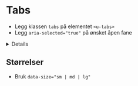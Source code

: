 
<Meta of={stories} />

# Tabs

- Legg klassen `tabs` på elementet `<u-tabs>`
- Legg `aria-selected="true"` på ønsket åpen fane

<Details>
<Details.Summary>Hva er `u-tabs`?</Details.Summary>

[u-tabs](https://u-elements.github.io/u-elements/elements/u-tabs) er en del av prosjektet [u-elements](https://u-elements.github.io/u-elements)
som sikrer universell utforming. Dette lastes automatisk når du bruker `@mattilsynet/design`.
Du kan også hente inn tilhørende HTMLElement interface ved behov:
```
import {
  UHTMLTabsElement,
  UHTMLTabElement,
  UHTMLTabListElement,
  UHTMLTabPanelElement
} from '@mattilsynet/design'
```
</Details>


<Canvas of={stories.Default} />

## Størrelser
- Bruk `data-size="sm | md | lg"`

<Canvas of={stories.Sizes} />

<CssVariables component="tabs" />